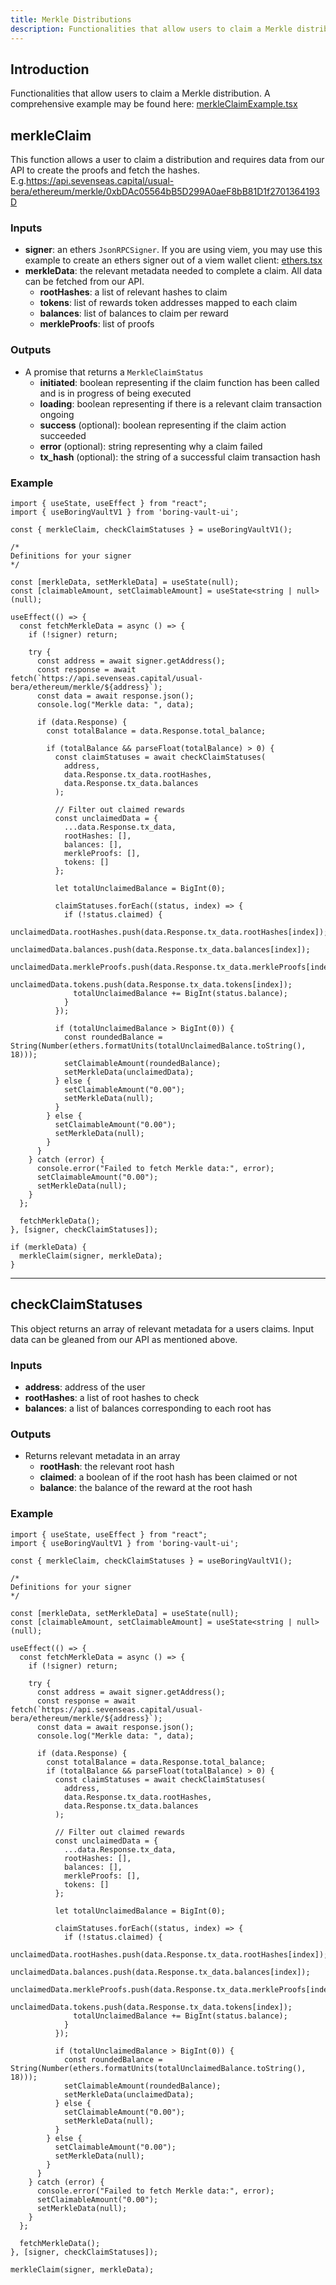 ```yaml
---
title: Merkle Distributions
description: Functionalities that allow users to claim a Merkle distribution.
---
```


## Introduction

Functionalities that allow users to claim a Merkle distribution. A comprehensive example may be found here: [merkleClaimExample.tsx](https://github.com/Se7en-Seas/boring-vault-ui/blob/main/src/examples/merkleClaimExample.tsx)

## merkleClaim

This function allows a user to claim a distribution and requires data from our API to create the proofs and fetch the hashes.
E.g.https://api.sevenseas.capital/usual-bera/ethereum/merkle/0xbDAc05564bB5D299A0aeF8bB81D1f2701364193D

### Inputs

- **signer**: an ethers `JsonRPCSigner`. If you are using viem, you may use this example to create an ethers signer out of a viem wallet client: [ethers.tsx](https://github.com/Se7en-Seas/boring-vault-ui/blob/main/src/hooks/ethers.tsx)
- **merkleData**: the relevant metadata needed to complete a claim.  All data can be fetched from our API.
    - **rootHashes**: a list of relevant hashes to claim
    - **tokens**: list of rewards token addresses mapped to each claim
    - **balances**: list of balances to claim per reward
    - **merkleProofs**: list of proofs

### Outputs

- A promise that returns a `MerkleClaimStatus`
    - **initiated**: boolean representing if the claim function has been called and is in progress of being executed
    - **loading**: boolean representing if there is a relevant claim transaction ongoing
    - **success** (optional): boolean representing if the claim action succeeded
    - **error** (optional): string representing why a claim failed
    - **tx_hash** (optional): the string of a successful claim transaction hash

### Example

```tsx
import { useState, useEffect } from "react";
import { useBoringVaultV1 } from 'boring-vault-ui';

const { merkleClaim, checkClaimStatuses } = useBoringVaultV1();

/*
Definitions for your signer
*/

const [merkleData, setMerkleData] = useState(null);
const [claimableAmount, setClaimableAmount] = useState<string | null>(null);

useEffect(() => {
  const fetchMerkleData = async () => {
    if (!signer) return;

    try {
      const address = await signer.getAddress();
      const response = await fetch(`https://api.sevenseas.capital/usual-bera/ethereum/merkle/${address}`);
      const data = await response.json();
      console.log("Merkle data: ", data);

      if (data.Response) {
        const totalBalance = data.Response.total_balance;

        if (totalBalance && parseFloat(totalBalance) > 0) {
          const claimStatuses = await checkClaimStatuses(
            address,
            data.Response.tx_data.rootHashes,
            data.Response.tx_data.balances
          );

          // Filter out claimed rewards
          const unclaimedData = {
            ...data.Response.tx_data,
            rootHashes: [],
            balances: [],
            merkleProofs: [],
            tokens: []
          };

          let totalUnclaimedBalance = BigInt(0);

          claimStatuses.forEach((status, index) => {
            if (!status.claimed) {
              unclaimedData.rootHashes.push(data.Response.tx_data.rootHashes[index]);
              unclaimedData.balances.push(data.Response.tx_data.balances[index]);
              unclaimedData.merkleProofs.push(data.Response.tx_data.merkleProofs[index]);
              unclaimedData.tokens.push(data.Response.tx_data.tokens[index]);
              totalUnclaimedBalance += BigInt(status.balance);
            }
          });

          if (totalUnclaimedBalance > BigInt(0)) {
            const roundedBalance = String(Number(ethers.formatUnits(totalUnclaimedBalance.toString(), 18)));
            setClaimableAmount(roundedBalance);
            setMerkleData(unclaimedData);
          } else {
            setClaimableAmount("0.00");
            setMerkleData(null);
          }
        } else {
          setClaimableAmount("0.00");
          setMerkleData(null);
        }
      }
    } catch (error) {
      console.error("Failed to fetch Merkle data:", error);
      setClaimableAmount("0.00");
      setMerkleData(null);
    }
  };

  fetchMerkleData();
}, [signer, checkClaimStatuses]);

if (merkleData) {
  merkleClaim(signer, merkleData);
}
```

---

## checkClaimStatuses

This object returns an array of relevant metadata for a users claims. Input data can be gleaned from our API as mentioned above.

### Inputs

- **address**: address of the user
- **rootHashes**: a list of root hashes to check
- **balances**: a list of balances corresponding to each root has

### Outputs

- Returns relevant metadata in an array
    - **rootHash**: the relevant root hash
    - **claimed**: a boolean of if the root hash has been claimed or not
    - **balance**: the balance of the reward at the root hash

### Example

```tsx
import { useState, useEffect } from "react";
import { useBoringVaultV1 } from 'boring-vault-ui';

const { merkleClaim, checkClaimStatuses } = useBoringVaultV1();

/*
Definitions for your signer
*/

const [merkleData, setMerkleData] = useState(null);
const [claimableAmount, setClaimableAmount] = useState<string | null>(null);

useEffect(() => {
  const fetchMerkleData = async () => {
    if (!signer) return;

    try {
      const address = await signer.getAddress();
      const response = await fetch(`https://api.sevenseas.capital/usual-bera/ethereum/merkle/${address}`);
      const data = await response.json();
      console.log("Merkle data: ", data);

      if (data.Response) {
        const totalBalance = data.Response.total_balance;
        if (totalBalance && parseFloat(totalBalance) > 0) {
          const claimStatuses = await checkClaimStatuses(
            address,
            data.Response.tx_data.rootHashes,
            data.Response.tx_data.balances
          );

          // Filter out claimed rewards
          const unclaimedData = {
            ...data.Response.tx_data,
            rootHashes: [],
            balances: [],
            merkleProofs: [],
            tokens: []
          };

          let totalUnclaimedBalance = BigInt(0);

          claimStatuses.forEach((status, index) => {
            if (!status.claimed) {
              unclaimedData.rootHashes.push(data.Response.tx_data.rootHashes[index]);
              unclaimedData.balances.push(data.Response.tx_data.balances[index]);
              unclaimedData.merkleProofs.push(data.Response.tx_data.merkleProofs[index]);
              unclaimedData.tokens.push(data.Response.tx_data.tokens[index]);
              totalUnclaimedBalance += BigInt(status.balance);
            }
          });

          if (totalUnclaimedBalance > BigInt(0)) {
            const roundedBalance = String(Number(ethers.formatUnits(totalUnclaimedBalance.toString(), 18)));
            setClaimableAmount(roundedBalance);
            setMerkleData(unclaimedData);
          } else {
            setClaimableAmount("0.00");
            setMerkleData(null);
          }
        } else {
          setClaimableAmount("0.00");
          setMerkleData(null);
        }
      }
    } catch (error) {
      console.error("Failed to fetch Merkle data:", error);
      setClaimableAmount("0.00");
      setMerkleData(null);
    }
  };

  fetchMerkleData();
}, [signer, checkClaimStatuses]);

merkleClaim(signer, merkleData);
```

